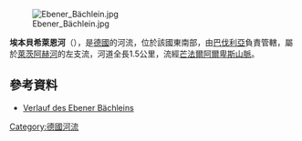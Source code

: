 {{Onesource|time=2020-11-13T13:06:31+00:00}}
{{Coord|47.77073|N|11.90512|E|display=title}}
[[Image:Ebener_Bächlein.jpg|right]]

'''埃本貝希萊恩河'''（{{lang-de|Ebener Bächlein}}），是[[德國|德國]]的河流，位於該國東南部，由[[巴伐利亞|巴伐利亞]]負責管轄，屬於[[萊茨阿赫河|萊茨阿赫河]]的左支流，河道全長1.5公里，流經[[芒法爾阿爾卑斯山脈|芒法爾阿爾卑斯山脈]]。

==參考資料==
* [https://geoportal.bayern.de/bayernatlas/index.html?X=5292312.77&Y=4492155.75&zoom=11&lang=de&topic=ba&bgLayer=tk&catalogNodes=122 Verlauf des Ebener Bächleins] {{Wayback|url=https://geoportal.bayern.de/bayernatlas/index.html?X=5292312.77&Y=4492155.75&zoom=11&lang=de&topic=ba&bgLayer=tk&catalogNodes=122 |date=20201110162028 }}

{{Germany-geo-stub}}
[[Category:德國河流|Category:德國河流]]
